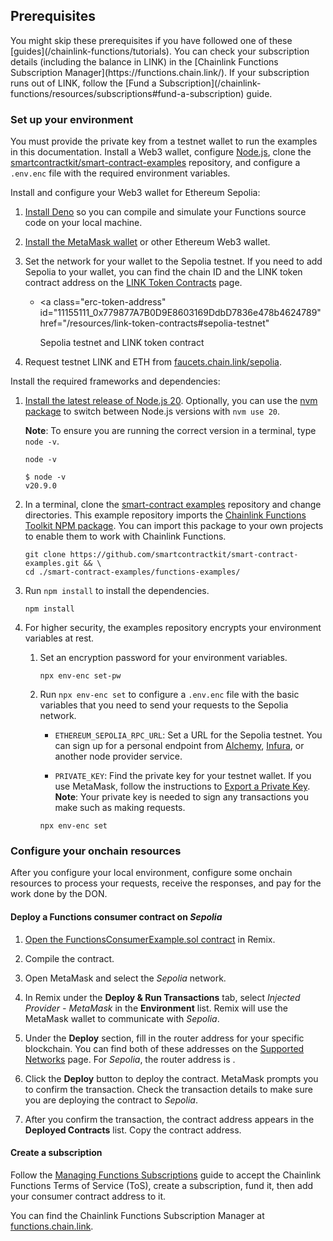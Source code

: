 
## Prerequisites

<Aside type="note">
  You might skip these prerequisites if you have followed one of these [guides](/chainlink-functions/tutorials). You can
  check your subscription details (including the balance in LINK) in the [Chainlink Functions Subscription
  Manager](https://functions.chain.link/). If your subscription runs out of LINK, follow the [Fund a
  Subscription](/chainlink-functions/resources/subscriptions#fund-a-subscription) guide.
</Aside>

### Set up your environment

You must provide the private key from a testnet wallet to run the examples in this documentation. Install a Web3 wallet, configure [Node.js](https://nodejs.org/en/download/), clone the [smartcontractkit/smart-contract-examples](https://github.com/smartcontractkit/smart-contract-examples.git) repository, and configure a `.env.enc` file with the required environment variables.

Install and configure your Web3 wallet for Ethereum Sepolia:

1. [Install Deno](https://deno.land/manual/getting_started/installation) so you can compile and simulate your Functions source code on your local machine.

1. [Install the MetaMask wallet](/quickstarts/deploy-your-first-contract#install-and-fund-your-metamask-wallet) or other Ethereum Web3 wallet.

1. Set the network for your wallet to the Sepolia testnet. If you need to add Sepolia to your wallet, you can find the chain ID and the LINK token contract address on the [LINK Token Contracts](/resources/link-token-contracts#mumbai-testnet) page.

   - <a
       class="erc-token-address"
       id="11155111_0x779877A7B0D9E8603169DdbD7836e478b4624789"
       href="/resources/link-token-contracts#sepolia-testnet"
     >
       Sepolia testnet and LINK token contract
     </a>

1. Request testnet LINK and ETH from [faucets.chain.link/sepolia](https://faucets.chain.link/mumbai).

Install the required frameworks and dependencies:

1. [Install the latest release of Node.js 20](https://nodejs.org/en/download/). Optionally, you can use the [nvm package](https://www.npmjs.com/package/nvm) to switch between Node.js versions with `nvm use 20`.

   **Note**: To ensure you are running the correct version in a terminal, type `node -v`.

   ```shell
   node -v
   ```

   ```shell
   $ node -v
   v20.9.0
   ```

1. In a terminal, clone the [smart-contract examples](https://github.com/smartcontractkit/smart-contract-examples.git) repository and change directories. This example repository imports the [Chainlink Functions Toolkit NPM package](https://www.npmjs.com/package/@chainlink/functions-toolkit). You can import this package to your own projects to enable them to work with Chainlink Functions.

   ```shell
   git clone https://github.com/smartcontractkit/smart-contract-examples.git && \
   cd ./smart-contract-examples/functions-examples/
   ```

1. Run `npm install` to install the dependencies.

   ```shell
   npm install
   ```

1. For higher security, the examples repository encrypts your environment variables at rest.

   1. Set an encryption password for your environment variables.

      ```shell
      npx env-enc set-pw
      ```

   1. Run `npx env-enc set` to configure a `.env.enc` file with the basic variables that you need to send your requests to the Sepolia network.

      - `ETHEREUM_SEPOLIA_RPC_URL`: Set a URL for the Sepolia testnet. You can sign up for a personal endpoint from [Alchemy](https://www.alchemy.com/), [Infura](https://www.infura.io/), or another node provider service.

      - `PRIVATE_KEY`: Find the private key for your testnet wallet. If you use MetaMask, follow the instructions to [Export a Private Key](https://metamask.zendesk.com/hc/en-us/articles/360015289632-How-to-export-an-account-s-private-key). **Note**: Your private key is needed to sign any transactions you make such as making requests.

      ```shell
      npx env-enc set
      ```

### Configure your onchain resources

After you configure your local environment, configure some onchain resources to process your requests, receive the responses, and pay for the work done by the DON.

#### Deploy a Functions consumer contract on _Sepolia_

1. [Open the FunctionsConsumerExample.sol contract](https://remix.ethereum.org/#url=https://docs.chain.link/samples/ChainlinkFunctions/FunctionsConsumerExample.sol) in Remix.

   <CodeSample src="samples/ChainlinkFunctions/FunctionsConsumerExample.sol" showButtonOnly={true} />

1. Compile the contract.
1. Open MetaMask and select the _Sepolia_ network.
1. In Remix under the **Deploy & Run Transactions** tab, select _Injected Provider - MetaMask_ in the **Environment** list. Remix will use the MetaMask wallet to communicate with _Sepolia_.
1. Under the **Deploy** section, fill in the router address for your specific blockchain. You can find both of these addresses on the [Supported Networks](/chainlink-functions/supported-networks) page. For _Sepolia_, the router address is <CopyText text="0xb83E47C2bC239B3bf370bc41e1459A34b41238D0" code/>.
1. Click the **Deploy** button to deploy the contract. MetaMask prompts you to confirm the transaction. Check the transaction details to make sure you are deploying the contract to _Sepolia_.
1. After you confirm the transaction, the contract address appears in the **Deployed Contracts** list. Copy the contract address.

#### Create a subscription

Follow the [Managing Functions Subscriptions](/chainlink-functions/resources/subscriptions#create-a-subscription) guide to accept the Chainlink Functions Terms of Service (ToS), create a subscription, fund it, then add your consumer contract address to it.

You can find the Chainlink Functions Subscription Manager at [functions.chain.link](https://functions.chain.link/).
